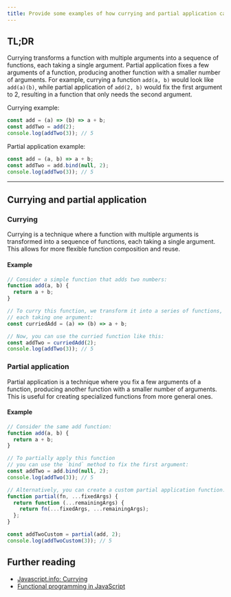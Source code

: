 ```yaml
---
title: Provide some examples of how currying and partial application can be used
---
```


## TL;DR

Currying transforms a function with multiple arguments into a sequence of functions, each taking a single argument. Partial application fixes a few arguments of a function, producing another function with a smaller number of arguments. For example, currying a function `add(a, b)` would look like `add(a)(b)`, while partial application of `add(2, b)` would fix the first argument to 2, resulting in a function that only needs the second argument.

Currying example:

```js live
const add = (a) => (b) => a + b;
const addTwo = add(2);
console.log(addTwo(3)); // 5
```

Partial application example:

```js live
const add = (a, b) => a + b;
const addTwo = add.bind(null, 2);
console.log(addTwo(3)); // 5
```

---

## Currying and partial application

### Currying

Currying is a technique where a function with multiple arguments is transformed into a sequence of functions, each taking a single argument. This allows for more flexible function composition and reuse.

#### Example

```js live
// Consider a simple function that adds two numbers:
function add(a, b) {
  return a + b;
}

// To curry this function, we transform it into a series of functions,
// each taking one argument:
const curriedAdd = (a) => (b) => a + b;

// Now, you can use the curried function like this:
const addTwo = curriedAdd(2);
console.log(addTwo(3)); // 5
```

### Partial application

Partial application is a technique where you fix a few arguments of a function, producing another function with a smaller number of arguments. This is useful for creating specialized functions from more general ones.

#### Example

```js live
// Consider the same add function:
function add(a, b) {
  return a + b;
}

// To partially apply this function
// you can use the `bind` method to fix the first argument:
const addTwo = add.bind(null, 2);
console.log(addTwo(3)); // 5

// Alternatively, you can create a custom partial application function:
function partial(fn, ...fixedArgs) {
  return function (...remainingArgs) {
    return fn(...fixedArgs, ...remainingArgs);
  };
}

const addTwoCustom = partial(add, 2);
console.log(addTwoCustom(3)); // 5
```

## Further reading

- [Javascript.info: Currying](https://javascript.info/currying-partials)
- [Functional programming in JavaScript](https://eloquentjavascript.net/1st_edition/chapter6.html)
